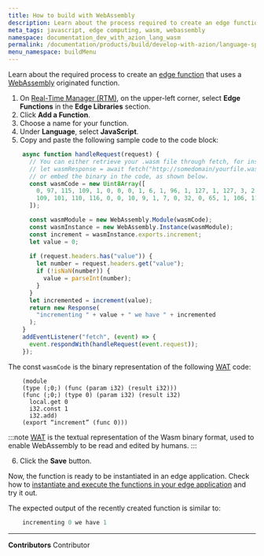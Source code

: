 ```yaml
---
title: How to build with WebAssembly
description: Learn about the process required to create an edge function that uses a WebAssembly originated function.
meta_tags: javascript, edge computing, wasm, webassembly
namespace: documentation_dev_with_azion_lang_wasm
permalink: /documentation/products/build/develop-with-azion/language-specific/wasm/
menu_namespace: buildMenu
---
```


Learn about the required process to create an [edge function](/en/documentation/products/build/develop-with-azion/language-specific/javascript/) that uses a [WebAssembly](https://webassembly.org/getting-started/developers-guide/) originated function.

1. On [Real-Time Manager (RTM)](https://manager.azion.com/), on the upper-left corner, select **Edge Functions** in the **Edge Libraries** section.
2. Click **Add a Function**.
3. Choose a name for your function.
4. Under **Language**, select **JavaScript**.
5. Copy and paste the following sample code to the code block:

```js
    async function handleRequest(request) {
      // You can either retrieve your .wasm file through fetch, for instance :
      // let wasmResponse = await fetch("http://somedomain/yourfile.wasm")
      // or embed the binary in the code, as shown below.
      const wasmCode = new Uint8Array([
        0, 97, 115, 109, 1, 0, 0, 0, 1, 6, 1, 96, 1, 127, 1, 127, 3, 2, 1, 0, 7, 13, 1, 9, 105, 110, 99, 114, 101,
        109, 101, 110, 116, 0, 0, 10, 9, 1, 7, 0, 32, 0, 65, 1, 106, 11,
      ]);

      const wasmModule = new WebAssembly.Module(wasmCode);
      const wasmInstance = new WebAssembly.Instance(wasmModule);
      const increment = wasmInstance.exports.increment;
      let value = 0;
  
      if (request.headers.has("value")) {
        let number = request.headers.get("value");
        if (!isNaN(number)) {
          value = parseInt(number);
        }
      }
      let incremented = increment(value);
      return new Response(
        "incrementing " + value + " we have " + incremented
      );
    }
    addEventListener("fetch", (event) => {
      event.respondWith(handleRequest(event.request));
    });
```

The const `wasmCode` is the binary representation of the following [WAT](https://developer.mozilla.org/en-US/docs/WebAssembly/Understanding_the_text_format) code:

```
    (module
    (type (;0;) (func (param i32) (result i32)))
    (func (;0;) (type 0) (param i32) (result i32)
      local.get 0
      i32.const 1
      i32.add)
    (export “increment” (func 0)))
```

:::note
[WAT](https://developer.mozilla.org/en-US/docs/WebAssembly/Understanding_the_text_format) is the textual representation of the Wasm binary format, used to enable WebAssembly to be read and edited by humans.
:::

6. Click the **Save** button.

Now, the function is ready to be instantiated in an edge application. Check how to [instantiate and execute the functions in your edge application](/en/documentation/products/edge-application/edge-functions-instances/) and try it out.

The expected output of the recently created function is similar to:

```js
    incrementing 0 we have 1
```



---


**Contributors** <ContributorList>Contributor</ContributorList>
